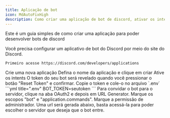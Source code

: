 ```yaml
---
title: Aplicação de bot
icon: MdAutoFixHigh
description: Como criar uma aplicação de bot de discord, ativar os intents e obter o token
---
```



Este é um guia simples de como criar uma aplicação para poder desenvolver bots de discord

<Steps>
  <Step>
    Você precisa configurar um aplicativo de bot do Discord por meio do site do Discord.

    Primeiro acesse https://discord.com/developers/applications
  </Step>
  <Step>
    Crie uma nova aplicação
    <ImageZoom src={"/guides/application/step-01.png"} width={600} height={600} alt="setp-01" />
  </Step>
  <Step>
    Defina o nome da aplicação e clique em criar
    <ImageZoom src={"/guides/application/step-02.png"} width={600} height={600} alt="setp-02" />
  </Step>
  <Step>
    Ative os intents
    <ImageZoom src={"/guides/application/step-03.png"} width={600} height={600} alt="setp-03" />
  </Step>
  <Step>
    O token do seu bot será revelado quando você pressionar o botão "Reset Token" e confirmar.
    <ImageZoom src={"/guides/application/step-04.png"} width={600} height={600} alt="setp-04" />
    Copie o token e cole-o no arquivo `.env`
    ```yml title=".env"
    BOT_TOKEN=seutoken
    ```
  </Step>
  <Step>
    Para convidar o bot para o servidor, clique na aba OAuth2 e depois em URL Generator.
Marque os escopos "bot" e "application.commands". Marque a permissão de administrador. Uma url será gerada abaixo, basta acessá-la para poder escolher o servidor que deseja que o bot entre.
    <ImageZoom src={"/guides/application/step-05.png"} width={600} height={600} alt="setp-05" />
    <ImageZoom src={"/guides/application/step-06.png"} width={600} height={600} alt="setp-06" />
  </Step>
</Steps>